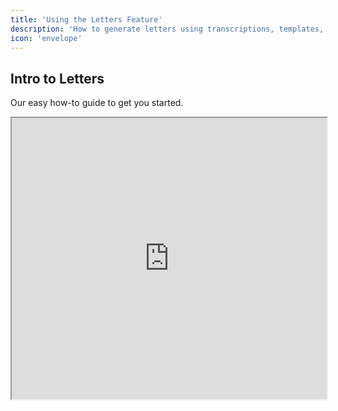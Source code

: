 ```yaml
---
title: 'Using the Letters Feature'  
description: 'How to generate letters using transcriptions, templates, and your own sources'  
icon: 'envelope'  
---
```


## Intro to Letters

Our easy how-to guide to get you started.

<Frame>
  <iframe width="100%" height="450" src="https://www.loom.com/embed/ba7ceb0a48d747d9bac0aea91e892769?sid=0b3af455-faa9-41a1-9846-a24ffa525366" />
</Frame>

## Key Features

Letters enables you to create custom documents from core details, transcriptions, and typed or scanned PDFs.

<Card title="Templates" icon="file">
  Build personalised templates to train Letters to match your tone and structure.
</Card>

<Card title="Sources" icon="link">
  Upload content to include in your letter, such as documents, transcriptions, or notes.

  * **Quick Dictate**: Dicate directly into the letter.

  * **Text**: Provide AI with details from patient consultations or copy and paste your own notes.

  * **Files**: Attach typed or scanned PDFs to be used in the letter.

  * **Transcriptions**: Record a new one or use previously generated transcriptions.
</Card>

<Card title="Version History" icon="clock">
  Track and revert changes easily.
</Card>

<Card title="Request Edits" icon="pen">
  Quickly request modifications to generated letters.
</Card>